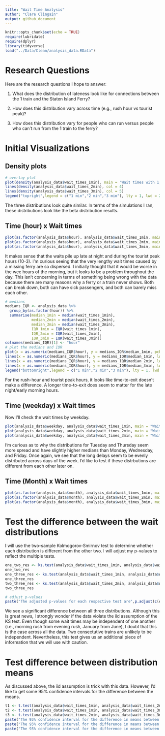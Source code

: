 ```yaml
---
title: "Wait Time Analysis"
author: "Clare Clingain"
output: github_document
---
```


```r
knitr::opts_chunk$set(echo = TRUE)
require(lubridate)
require(dplyr)
library(tidyverse)
load("../Data/Clean/analysis_data.RData")
```

# Research Questions

Here are the research questions I hope to answer:

1) What does the distribution of lateness look like for connections between the 1 train and the Staten Island Ferry?

2) How does this distribution vary across time (e.g., rush hour vs tourist peak)?

3) How does this distribution vary for people who can run versus people who can't run from the 1 train to the ferry?

# Initial Visualizations

## Density plots

```r
# overlay plot
plot(density(analysis_data$wait_times_1min), main = "Wait times with 1, 2, and 3 minutes exit time", col = 2)
lines(density(analysis_data$wait_times_2min), col = 4)
lines(density(analysis_data$wait_times_3min), col = 5)
legend("topright",legend = c("1 min","2 min","3 min"), lty = 1, lwd = 2, col = c(2,4,5))
```

The three distributions look quite similar. In terms of the simulations I ran, these distributions look like the beta distribution results. 

## Time (hour) x Wait times

```r
plot(as.factor(analysis_data$hour), analysis_data$wait_times_1min, main = "Wait times  (1 min exit time)",xlab = "Hour of day",ylab = "Wait time")
plot(as.factor(analysis_data$hour), analysis_data$wait_times_2min, main = "Wait times  (2 min exit time)",xlab = "Hour of day",ylab = "Wait time")
plot(as.factor(analysis_data$hour), analysis_data$wait_times_3min, main = "Wait times (3 min exit time)",xlab = "Hour of day",ylab = "Wait time")
```

It makes sense that the waits pile up late at night and during the tourist peak hours (10-3). I'm curious seeing that the very lengthy wait times caused by a missing ferry are so dispersed. I initially thought that it would be worse in the wee hours of the morning, but it looks to be a problem throughout the day. This isn't concerning in terms of something being wrong with the data because there are many reasons why a ferry or a train never shows. Both can break down, both can have sick passengers, and both can barely miss each other. 

```r
# medians
medians_IQR <- analysis_data %>% 
  group_by(as.factor(hour)) %>% 
  summarise(median_1min = median(wait_times_1min),
            median_2min = median(wait_times_2min),
            median_3min = median(wait_times_3min),
            IQR_1min = IQR(wait_times_1min),
            IQR_2min = IQR(wait_times_2min),
            IQR_3min = IQR(wait_times_3min))
colnames(medians_IQR)[1] <- "hour"
# plot the medians and IQR
plot(x = as.numeric(medians_IQR$hour), y = medians_IQR$median_1min, pch = 16, main = "Median wait times by hour", ylab = "Wait time (in minutes)", xlab = "Hour")
lines(x = as.numeric(medians_IQR$hour), y = medians_IQR$median_1min, lwd = 2)
lines(x = as.numeric(medians_IQR$hour), y = medians_IQR$median_2min, lwd = 2, col = 2, type = 'o', pch = 16)
lines(x = as.numeric(medians_IQR$hour), y = medians_IQR$median_3min, lwd = 2, col = 4, type = 'o', pch = 16)
legend("bottomright",legend = c("1 min","2 min","3 min"), lty = 1, lwd = 2, col = c(1,2,4))
```

For the rush-hour and tourist peak hours, it looks like time-to-exit doesn't make a difference. A longer time-to-exit does seem to matter for the late night/early morning hours. 

## Time (weekday) x Wait times

Now I'll check the wait times by weekday. 

```r
plot(analysis_data$weekday, analysis_data$wait_times_1min, main = "Wait times (1 min exit time)",xlab = "Day of the week",ylab = "Wait time")
plot(analysis_data$weekday, analysis_data$wait_times_2min, main = "Wait times (2 min exit time)",xlab = "Day of the week",ylab = "Wait time")
plot(analysis_data$weekday, analysis_data$wait_times_3min, main = "Wait times (3 min exit time)",xlab = "Day of the week",ylab = "Wait time")
```

I'm curious as to why the distributions for Tuesday and Thursday seem more spread and have slightly higher medians than Monday, Wednesday, and Friday. Once again, we see that the long delays seem to be evenly distributed across days of the week. I'd like to test if these distrbutions are different from each other later on. 

## Time (Month) x Wait times

```r
plot(as.factor(analysis_data$month), analysis_data$wait_times_1min, main = "Wait times (1 min exit time)",xlab = "Month",ylab = "Wait time")
plot(as.factor(analysis_data$month), analysis_data$wait_times_2min, main = "Wait times (2 min exit time)",xlab = "Month",ylab = "Wait time")
plot(as.factor(analysis_data$month), analysis_data$wait_times_3min, main = "Wait times (3 min exit time)",xlab = "Month",ylab = "Wait time")
```


# Test the difference between the wait distributions

I will use the two-sample Kolmogorov-Smirnov test to determine whether each distribution is different from the other two. I will adjust my p-values to reflect the multiple tests. 

```r
one_two_res <- ks.test(analysis_data$wait_times_1min, analysis_data$wait_times_2min)
one_two_res
one_three_res <- ks.test(analysis_data$wait_times_1min, analysis_data$wait_times_3min)
one_three_res
two_three_res <- ks.test(analysis_data$wait_times_2min, analysis_data$wait_times_3min)
two_three_res

# adjust p-values
paste("The adjusted p-values for each respective test are",p.adjust(c(one_two_res$p.value, one_three_res$p.value, two_three_res$p.value), method = "hochberg"))
```

We see a significant difference between all three distributions. Although this is great news, I strongly wonder if the data violate the iid assumption of the KS test. Even though some wait times may be independent of one another (i.e., morning rush from evening rush, January from June), I doubt that this is the case across all the data. Two consectutive trains are unlikely to be independent. Nevertheless, this test gives us an additional piece of information that we will use with caution. 

# Test difference between distribution means

As discussed above, the iid assumption is trick with this data. However, I'd like to get some 95% confidence intervals for the difference between the means.

```r
t1 <- t.test(analysis_data$wait_times_1min, analysis_data$wait_times_2min)
t2 <- t.test(analysis_data$wait_times_1min, analysis_data$wait_times_3min)
t3 <- t.test(analysis_data$wait_times_2min, analysis_data$wait_times_3min)
paste("The 95% confidence interval for the difference in means between 1min vs 2min is (", round(t1$conf.int[1],3),",", round(t1$conf.int[2],3),")")
paste("The 95% confidence interval for the difference in means between 1min vs 3min is (", round(t2$conf.int[1],3),",", round(t2$conf.int[2],3),")")
paste("The 95% confidence interval for the difference in means between 2min vs 3min is (", round(t3$conf.int[1],3),",", round(t3$conf.int[2],3),")")
```

